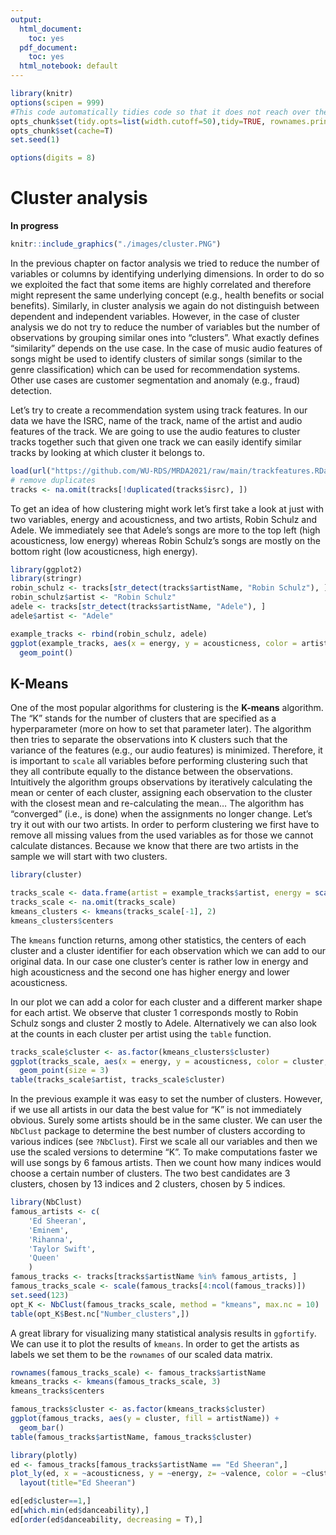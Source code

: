 ```yaml
---
output:
  html_document:
    toc: yes
  pdf_document:
    toc: yes
  html_notebook: default
---
```

```r
library(knitr)
options(scipen = 999)
#This code automatically tidies code so that it does not reach over the page
opts_chunk$set(tidy.opts=list(width.cutoff=50),tidy=TRUE, rownames.print = FALSE, rows.print = 10)
opts_chunk$set(cache=T)
set.seed(1)
```

```r
options(digits = 8)
```


# Cluster analysis

**In progress**

```r
knitr::include_graphics("./images/cluster.PNG")
```

In the previous chapter on factor analysis we tried to reduce the number of variables or columns by identifying underlying dimensions. In order to do so we exploited the fact that some items are highly correlated and therefore might represent the same underlying concept (e.g., health benefits or social benefits). Similarly, in cluster analysis we again do not distinguish between dependent and independent variables. However, in the case of cluster analysis we do not try to reduce the number of variables but the number of observations by grouping similar ones into "clusters". What exactly defines "similarity" depends on the use case. In the case of music audio features of songs might be used to identify clusters of similar songs (similar to the genre classification) which can be used for recommendation systems. Other use cases are customer segmentation and anomaly (e.g., fraud) detection.

Let's try to create a recommendation system using track features. In our data we have the ISRC, name of the track, name of the artist and audio features of the track. We are going to use the audio features to cluster tracks together such that given one track we can easily identify similar tracks by looking at which cluster it belongs to.

```r
load(url("https://github.com/WU-RDS/MRDA2021/raw/main/trackfeatures.RData"))
# remove duplicates
tracks <- na.omit(tracks[!duplicated(tracks$isrc), ])
```

To get an idea of how clustering might work let's first take a look at just  with two variables, energy and acousticness, and two artists, Robin Schulz and Adele. We immediately see that Adele's songs are more to the top left (high acousticness, low energy) whereas Robin Schulz's songs are mostly on the bottom right (low acousticness, high energy).

```r
library(ggplot2)
library(stringr)
robin_schulz <- tracks[str_detect(tracks$artistName, "Robin Schulz"), ]
robin_schulz$artist <- "Robin Schulz"
adele <- tracks[str_detect(tracks$artistName, "Adele"), ]
adele$artist <- "Adele"

example_tracks <- rbind(robin_schulz, adele)
ggplot(example_tracks, aes(x = energy, y = acousticness, color = artist)) +
  geom_point() 
```

## K-Means

One of the most popular algorithms for clustering is the **K-means** algorithm. The "K" stands for the number of clusters that are specified as a hyperparameter (more on how to set that parameter later). The algorithm then tries to separate the observations into K clusters such that the variance of the features (e.g., our audio features) is minimized. Therefore, it is important to `scale` all variables before performing clustering such that they all contribute equally to the  distance between the observations. Intuitively the algorithm groups observations by iteratively calculating the mean or center of each cluster, assigning each observation to the cluster with the closest mean and re-calculating the mean... The algorithm has "converged" (i.e., is done) when the assignments no longer change. 
Let's try it out with our two artists. In order to perform clustering we first have to remove all missing values from the used variables as for those we cannot calculate distances. Because we know that there are two artists in the sample we will start with two clusters.

```r
library(cluster)

tracks_scale <- data.frame(artist = example_tracks$artist, energy = scale(example_tracks$energy), acousticness = scale(example_tracks$acousticness))
tracks_scale <- na.omit(tracks_scale)
kmeans_clusters <- kmeans(tracks_scale[-1], 2)
kmeans_clusters$centers
```

The `kmeans` function returns, among other statistics, the centers of each cluster and a cluster identifier for each observation which we can add to our original data. In our case one cluster's center is rather low in energy and high acousticness and the second one has higher energy and lower acousticness. 

In our plot we can add a color for each cluster and a different marker shape for each artist. We observe that cluster 1 corresponds mostly to Robin Schulz songs and cluster 2 mostly to Adele. Alternatively we can also look at the counts in each cluster per artist using the `table` function.

```r
tracks_scale$cluster <- as.factor(kmeans_clusters$cluster)
ggplot(tracks_scale, aes(x = energy, y = acousticness, color = cluster, shape = artist)) +
  geom_point(size = 3)
table(tracks_scale$artist, tracks_scale$cluster)
```

In the previous example it was easy to set the number of clusters. However, if we use all artists in our data the best value for "K" is not immediately obvious. Surely some artists should be in the same cluster. We can user the `NbClust` package to determine the best number of clusters according to various indices (see `?NbClust`). First we scale all our variables and then we use the scaled versions to determine "K". To make computations faster we will use songs by 6 famous artists. Then we count how many indices would choose a certain number of clusters. The two best candidates are 3 clusters, chosen by 13 indices and 2 clusters, chosen by 5 indices.

```r
library(NbClust)
famous_artists <- c(
	'Ed Sheeran',
	'Eminem',
	'Rihanna',	
	'Taylor Swift',
	'Queen'
	)
famous_tracks <- tracks[tracks$artistName %in% famous_artists, ]
famous_tracks_scale <- scale(famous_tracks[4:ncol(famous_tracks)])
set.seed(123)
opt_K <- NbClust(famous_tracks_scale, method = "kmeans", max.nc = 10)
table(opt_K$Best.nc["Number_clusters",])
```

A great library for visualizing many statistical analysis results in `ggfortify`. We can use it to plot the results of `kmeans`. In order to get the artists as labels we set them to be the `rownames` of our scaled data matrix.



```r
rownames(famous_tracks_scale) <- famous_tracks$artistName
kmeans_tracks <- kmeans(famous_tracks_scale, 3)
kmeans_tracks$centers
```


```r
famous_tracks$cluster <- as.factor(kmeans_tracks$cluster)
ggplot(famous_tracks, aes(y = cluster, fill = artistName)) +
  geom_bar()
table(famous_tracks$artistName, famous_tracks$cluster)
```

```r
library(plotly)
ed <- famous_tracks[famous_tracks$artistName == "Ed Sheeran",]
plot_ly(ed, x = ~acousticness, y = ~energy, z= ~valence, color = ~cluster, marker=list(size=4)) %>% 
  layout(title="Ed Sheeran")
```

```r
ed[ed$cluster==1,]
ed[which.min(ed$danceability),]
ed[order(ed$danceability, decreasing = T),]
```
